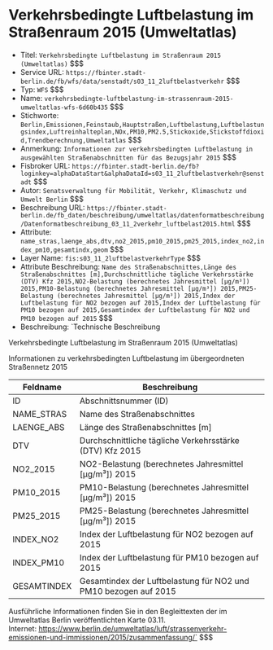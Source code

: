 # Verkehrsbedingte Luftbelastung im Straßenraum 2015 (Umweltatlas)
- Titel: `Verkehrsbedingte Luftbelastung im Straßenraum 2015 (Umweltatlas)` $$$
- Service URL: `https://fbinter.stadt-berlin.de/fb/wfs/data/senstadt/s03_11_2luftbelastverkehr` $$$
- Typ: `WFS` $$$
- Name: `verkehrsbedingte-luftbelastung-im-strassenraum-2015-umweltatlas-wfs-6d60b435` $$$
- Stichworte: `Berlin,Emissionen,Feinstaub,Hauptstraßen,Luftbelastung,Luftbelastungsindex,Luftreinhalteplan,NOx,PM10,PM2.5,Stickoxide,Stickstoffdioxid,Trendberechnung,Umweltatlas` $$$
- Anmerkung: `Informationen zur verkehrsbedingten Luftbelastung in ausgewählten Straßenabschnitten für das Bezugsjahr 2015` $$$
- Fisbroker URL: `https://fbinter.stadt-berlin.de/fb?loginkey=alphaDataStart&alphaDataId=s03_11_2luftbelastverkehr@senstadt` $$$
- Autor: `Senatsverwaltung für Mobilität, Verkehr, Klimaschutz und Umwelt Berlin` $$$
- Beschreibung URL: `https://fbinter.stadt-berlin.de/fb_daten/beschreibung/umweltatlas/datenformatbeschreibung/Datenformatbeschreibung_03_11_2verkehr_luftbelast2015.html` $$$
- Attribute: `name_stras,laenge_abs,dtv,no2_2015,pm10_2015,pm25_2015,index_no2,index_pm10,gesamtindx,geom` $$$
- Layer Name: `fis:s03_11_2luftbelastverkehrType` $$$
- Attribute Beschreibung: `Name des Straßenabschnittes,Länge des Straßenabschnittes [m],Durchschnittliche tägliche Verkehrsstärke (DTV) Kfz 2015,NO2-Belastung (berechnetes Jahresmittel [µg/m³]) 2015,PM10-Belastung (berechnetes Jahresmittel [µg/m³]) 2015,PM25-Belastung (berechnetes Jahresmittel [µg/m³]) 2015,Index der Luftbelastung für NO2 bezogen auf 2015,Index der Luftbelastung für PM10 bezogen auf 2015,Gesamtindex der Luftbelastung für NO2 und PM10 bezogen auf 2015` $$$
- Beschreibung: `Technische Beschreibung 

Verkehrsbedingte Luftbelastung im Straßenraum 2015 (Umweltatlas)

Informationen zu verkehrsbedingten Luftbelastung im übergeordneten Straßennetz 2015

| Feldname    | Beschreibung                                                    |
| ----------- | --------------------------------------------------------------- |
| ID          | Abschnittsnummer (ID)                                           |
| NAME\_STRAS | Name des Straßenabschnittes                                     |
| LAENGE\_ABS | Länge des Straßenabschnittes \[m\]                              |
| DTV         | Durchschnittliche tägliche Verkehrsstärke (DTV) Kfz 2015        |
| NO2\_2015   | NO2-Belastung (berechnetes Jahresmittel \[µg/m³\]) 2015         |
| PM10\_2015  | PM10-Belastung (berechnetes Jahresmittel \[µg/m³\]) 2015        |
| PM25\_2015  | PM25-Belastung (berechnetes Jahresmittel \[µg/m³\]) 2015        |
| INDEX\_NO2  | Index der Luftbelastung für NO2 bezogen auf 2015                |
| INDEX\_PM10 | Index der Luftbelastung für PM10 bezogen auf 2015               |
| GESAMTINDEX | Gesamtindex der Luftbelastung für NO2 und PM10 bezogen auf 2015 |

Ausführliche Informationen finden Sie in den Begleittexten der im Umweltatlas Berlin veröffentlichten Karte 03.11.  
Internet: https://www.berlin.de/umweltatlas/luft/strassenverkehr-emissionen-und-immissionen/2015/zusammenfassung/` $$$
